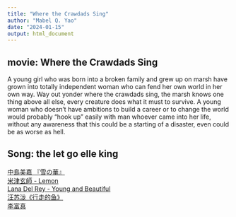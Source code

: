 ```yaml
---
title: "Where the Crawdads Sing"
author: "Mabel Q. Yao"
date: "2024-01-15"
output: html_document
---
```

## movie: Where the Crawdads Sing

A young girl who was born into a broken family and grew up on marsh have grown into totally independent woman who can fend her own world in her own way. Way out yonder where the crawdads sing, the marsh knows one thing above all else, every creature does what it must to survive. A young woman who doesn't have ambitions to build a career or to change the world would probably "hook up" easily with man whoever came into her life, without any awareness that this could be a starting of a disaster, even could be as worse as hell. 

## Song: the let go elle king
[中島美嘉 『雪の華』](https://www.youtube.com/watch?v=oIoaIlPpIcA)\
[米津玄師 - Lemon ](https://www.youtube.com/watch?v=SX_ViT4Ra7k)\
[Lana Del Rey - Young and Beautiful](https://www.youtube.com/watch?v=o_1aF54DO60)\
[汪苏泷《行走的鱼》](https://www.bilibili.com/video/BV1At4y1R7Jn/?spm_id_from=333.337.search-card.all.click&vd_source=7ba5134aadfa5d9f402b891f56fa713d)\
[李富真](https://www.bilibili.com/video/BV1dv411w7iG/?spm_id_from=333.999.list.card_archive.click&vd_source=7ba5134aadfa5d9f402b891f56fa713d)




